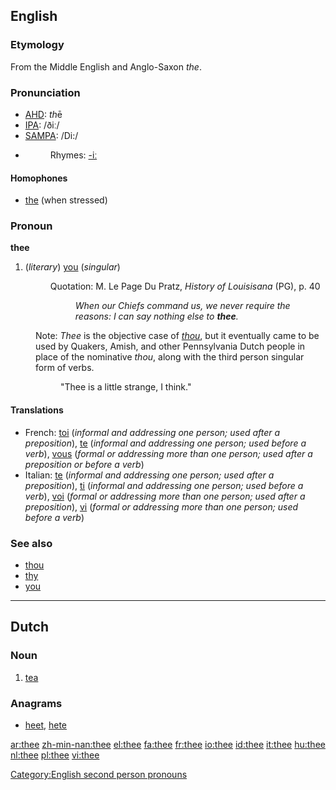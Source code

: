 ==English==

{{rank|case|fact|known|315|thee|hope|er|children}}

===Etymology===
From the Middle English and Anglo-Saxon ''the''.

===Pronunciation===
*[[w:AHD|AHD]]: ''th''ē
*[[w:IPA|IPA]]: /ðiː/
*[[w:SAMPA|SAMPA]]: /Di:/
*{{audio|en-us-thee.ogg|Audio (US)}}
*:Rhymes: [[Rhymes:English:-iː|-iː]]

====Homophones====
*[[the]] (when stressed)

===Pronoun===
'''thee'''

# {{archaic}} (''literary'') [[you]] (''singular'')
#:Quotation: M. Le Page Du Pratz, ''History of Louisisana'' (PG), p. 40
#:: ''When our Chiefs command us, we never require the reasons: I can say nothing else to '''thee'''.''

:Note: ''Thee'' is the objective case of ''[[thou]]'', but it eventually came to be used by Quakers, Amish, and other Pennsylvania Dutch people in place of the nominative ''thou'', along with the third person singular form of verbs.
:: "Thee is a little strange, I think."

====Translations====
*French: [[toi]] (''informal and addressing one person; used after a preposition''), [[te]] (''informal and addressing one person; used before a verb''), [[vous]] (''formal or addressing more than one person; used after a preposition or before a verb'')
*Italian: [[te]] (''informal and addressing one person; used after a preposition''), [[ti]] (''informal and addressing one person; used before a verb''), [[voi]] (''formal or addressing more than one person; used after a preposition''), [[vi]] (''formal or addressing more than one person; used before a verb'')

===See also===
*[[thou]]
*[[thy]]
*[[you]]

[[Category:English second person pronouns]]

----

==Dutch==

===Noun===
{{nl-noun|g=m|-|-}}

# [[tea]]

===Anagrams===
* [[heet]], [[hete]]

[[ar:thee]]
[[zh-min-nan:thee]]
[[el:thee]]
[[fa:thee]]
[[fr:thee]]
[[io:thee]]
[[id:thee]]
[[it:thee]]
[[hu:thee]]
[[nl:thee]]
[[pl:thee]]
[[vi:thee]]